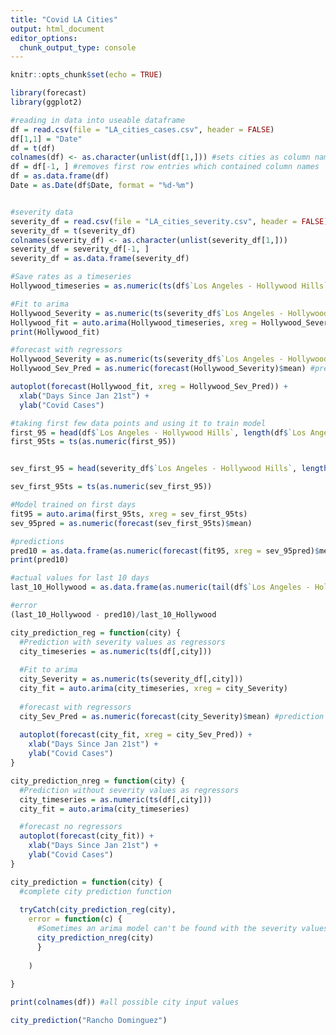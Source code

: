 ```yaml
---
title: "Covid LA Cities"
output: html_document
editor_options: 
  chunk_output_type: console
---
```


```r
knitr::opts_chunk$set(echo = TRUE)
```

```r
library(forecast)
library(ggplot2)
```


```r
#reading in data into useable dataframe
df = read.csv(file = "LA_cities_cases.csv", header = FALSE)
df[1,1] = "Date"
df = t(df)
colnames(df) <- as.character(unlist(df[1,])) #sets cities as column names
df = df[-1, ] #removes first row entries which contained column names
df = as.data.frame(df)
Date = as.Date(df$Date, format = "%d-%m")


#severity data
severity_df = read.csv(file = "LA_cities_severity.csv", header = FALSE)
severity_df = t(severity_df)
colnames(severity_df) <- as.character(unlist(severity_df[1,]))
severity_df = severity_df[-1, ]
severity_df = as.data.frame(severity_df)
```



```r
#Save rates as a timeseries
Hollywood_timeseries = as.numeric(ts(df$`Los Angeles - Hollywood Hills`))

#Fit to arima
Hollywood_Severity = as.numeric(ts(severity_df$`Los Angeles - Hollywood Hills`))
Hollywood_fit = auto.arima(Hollywood_timeseries, xreg = Hollywood_Severity)
print(Hollywood_fit)

#forecast with regressors
Hollywood_Severity = as.numeric(ts(severity_df$`Los Angeles - Hollywood Hills`))
Hollywood_Sev_Pred = as.numeric(forecast(Hollywood_Severity)$mean) #prediction for future Hollywood_Severity values

autoplot(forecast(Hollywood_fit, xreg = Hollywood_Sev_Pred)) +
  xlab("Days Since Jan 21st") +
  ylab("Covid Cases")
```



```r
#taking first few data points and using it to train model
first_95 = head(df$`Los Angeles - Hollywood Hills`, length(df$`Los Angeles - Hollywood Hills`) - 10)
first_95ts = ts(as.numeric(first_95))


sev_first_95 = head(severity_df$`Los Angeles - Hollywood Hills`, length(severity_df$`Los Angeles - Hollywood Hills`) - 10)

sev_first_95ts = ts(as.numeric(sev_first_95))

#Model trained on first days
fit95 = auto.arima(first_95ts, xreg = sev_first_95ts)
sev_95pred = as.numeric(forecast(sev_first_95ts)$mean)

#predictions
pred10 = as.data.frame(as.numeric(forecast(fit95, xreg = sev_95pred)$mean)) #predict last 10 days of dataset
print(pred10)

#actual values for last 10 days
last_10_Hollywood = as.data.frame(as.numeric(tail(df$`Los Angeles - Hollywood Hills`, 10)))

#error
(last_10_Hollywood - pred10)/last_10_Hollywood
```



```r
city_prediction_reg = function(city) {
  #Prediction with severity values as regressors
  city_timeseries = as.numeric(ts(df[,city]))
  
  #Fit to arima
  city_Severity = as.numeric(ts(severity_df[,city]))
  city_fit = auto.arima(city_timeseries, xreg = city_Severity)
  
  #forecast with regressors
  city_Sev_Pred = as.numeric(forecast(city_Severity)$mean) #prediction for future city_Severity values
  
  autoplot(forecast(city_fit, xreg = city_Sev_Pred)) +
    xlab("Days Since Jan 21st") +
    ylab("Covid Cases")
}

city_prediction_nreg = function(city) {
  #Prediction without severity values as regressors
  city_timeseries = as.numeric(ts(df[,city]))
  city_fit = auto.arima(city_timeseries)

  #forecast no regressors  
  autoplot(forecast(city_fit)) +
    xlab("Days Since Jan 21st") +
    ylab("Covid Cases")
}

city_prediction = function(city) {
  #complete city prediction function
  
  tryCatch(city_prediction_reg(city),
    error = function(c) {
      #Sometimes an arima model can't be found with the severity values, so an arima model w/o severity regressors is used instead
      city_prediction_nreg(city)
      }
    
    )
  
}

print(colnames(df)) #all possible city input values
```



```r
city_prediction("Rancho Dominguez")

```
